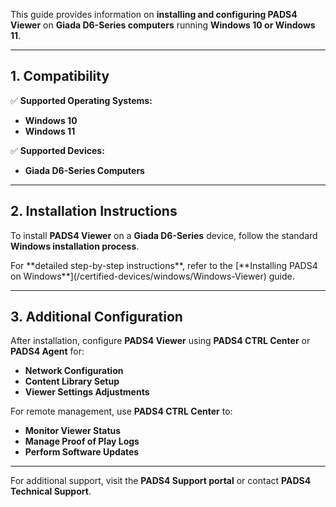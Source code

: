 This guide provides information on **installing and configuring PADS4 Viewer** on **Giada D6-Series computers** running **Windows 10 or Windows 11**.

---

## **1. Compatibility**

✅ **Supported Operating Systems:**

- **Windows 10**
- **Windows 11**

✅ **Supported Devices:**

- **Giada D6-Series Computers**

---

## **2. Installation Instructions**

To install **PADS4 Viewer** on a **Giada D6-Series** device, follow the standard **Windows installation process**.

<Note>
  For **detailed step-by-step instructions**, refer to the [**Installing PADS4 on Windows**](/certified-devices/windows/Windows-Viewer) guide.
</Note>

---

## **3. Additional Configuration**

After installation, configure **PADS4 Viewer** using **PADS4 CTRL Center** or **PADS4 Agent** for:

- **Network Configuration**
- **Content Library Setup**
- **Viewer Settings Adjustments**

For remote management, use **PADS4 CTRL Center** to:

- **Monitor Viewer Status**
- **Manage Proof of Play Logs**
- **Perform Software Updates**

---

For additional support, visit the **PADS4 Support portal** or contact **PADS4 Technical Support**.